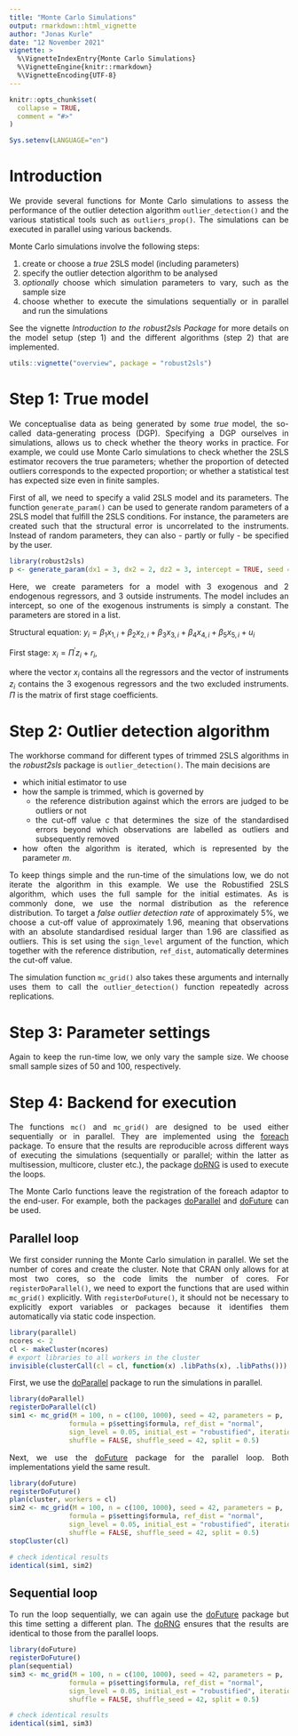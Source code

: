 ---
title: "Monte Carlo Simulations"
output: rmarkdown::html_vignette
author: "Jonas Kurle"
date: "12 November 2021"
vignette: >
  %\VignetteIndexEntry{Monte Carlo Simulations}
  %\VignetteEngine{knitr::rmarkdown}
  %\VignetteEncoding{UTF-8}
---
<style>
body {
text-align: justify}
</style>

```{r, include = FALSE}
knitr::opts_chunk$set(
  collapse = TRUE,
  comment = "#>"
)
```
```{r, include = FALSE, echo = FALSE}
Sys.setenv(LANGUAGE="en")
```

# Introduction
We provide several functions for Monte Carlo simulations to assess the 
performance of the outlier detection algorithm `outlier_detection()` and the 
various statistical tools such as `outliers_prop()`. The simulations can be
executed in parallel using various backends.

Monte Carlo simulations involve the following steps:

1. create or choose a *true* 2SLS model (including parameters)
2. specify the outlier detection algorithm to be analysed
3. *optionally* choose which simulation parameters to vary, such as the sample
size
4. choose whether to execute the simulations sequentially or in parallel and run the simulations

See the vignette *Introduction to the robust2sls Package* for more details on
the model setup (step 1) and the different algorithms (step 2) that are
implemented.

```{r, eval = FALSE}
utils::vignette("overview", package = "robust2sls")
```

# Step 1: True model
We conceptualise data as being generated by some *true* model, the so-called
data-generating process (DGP). Specifying a DGP ourselves in simulations, allows
us to check whether the theory works in practice. For example, we could use
Monte Carlo simulations to check whether the 2SLS estimator recovers the true
parameters; whether the proportion of detected outliers corresponds to the 
expected proportion; or whether a statistical test has expected size even in
finite samples.

First of all, we need to specify a valid 2SLS model and its parameters. The
function `generate_param()` can be used to generate random parameters of a 2SLS
model that fulfill the 2SLS conditions. For instance, the parameters are created
such that the structural error is uncorrelated to the instruments. Instead of 
random parameters, they can also - partly or fully - be specified by the user.

```{r}
library(robust2sls)
p <- generate_param(dx1 = 3, dx2 = 2, dz2 = 3, intercept = TRUE, seed = 10)
```

Here, we create parameters for a model with 3 exogenous and 2 endogenous 
regressors, and 3 outside instruments. The model includes an intercept, so one
of the exogenous instruments is simply a constant. The parameters are stored in
a list.

Structural equation: $y_{i} = \beta_{1} x_{1,i} + \beta_{2} x_{2,i} + \beta_{3} x_{3,i} + \beta_{4} x_{4,i} + \beta_{5} x_{5,i} + u_{i}$

First stage: $x_{i} = \Pi^{\prime} z_{i} + r_{i}$,

where the vector $x_{i}$ contains all the regressors and the vector of
instruments $z_{i}$ contains the 3 exogenous regressors and the two excluded
instruments. $\Pi$ is the matrix of first stage coefficients.

# Step 2: Outlier detection algorithm

The workhorse command for different types of trimmed 2SLS algorithms in the
*robust2sls* package is `outlier_detection()`. The main decisions are

* which initial estimator to use
* how the sample is trimmed, which is governed by
  * the reference distribution against which the errors are judged to be outliers or not
  * the cut-off value $c$ that determines the size of the standardised errors beyond which observations are labelled as outliers and subsequently removed
* how often the algorithm is iterated, which is represented by the parameter $m$.

To keep things simple and the run-time of the simulations low, we do not iterate
the algorithm in this example. We use the Robustified 2SLS algorithm, which uses
the full sample for the initial estimates. As is commonly done, we use the
normal distribution as the reference distribution. To target a 
*false outlier detection rate* of approximately 5%, we choose a cut-off value of
approximately 1.96, meaning that observations with an absolute standardised
residual larger than 1.96 are classified as outliers. This is set using the
`sign_level` argument of the function, which together with the reference
distribution, `ref_dist`, automatically determines the cut-off value.

The simulation function `mc_grid()` also takes these arguments and internally
uses them to call the `outlier_detection()` function repeatedly across
replications.

# Step 3: Parameter settings

Again to keep the run-time low, we only vary the sample size. We choose small
sample sizes of 50 and 100, respectively.

# Step 4: Backend for execution
The functions `mc()` and `mc_grid()` are designed to be used either sequentially
or in parallel. They are implemented using the 
[foreach](https://CRAN.R-project.org/package=foreach) package.
To ensure that the results are reproducible across different ways of executing 
the simulations (sequentially or parallel; within the latter as multisession, 
multicore, cluster etc.), the package 
[doRNG](https://CRAN.R-project.org/package=doRNG) is used to
execute the loops.

The Monte Carlo functions leave the registration of the foreach adaptor to the
end-user. For example, both the packages 
[doParallel](https://CRAN.R-project.org/package=doParallel) and
[doFuture](https://CRAN.R-project.org/package=doFuture) can be
used.

## Parallel loop

We first consider running the Monte Carlo simulation in parallel. We set the
number of cores and create the cluster. Note that CRAN only allows for at most
two cores, so the code limits the number of cores. For `registerDoParallel()`, 
we need to export the functions that are used within `mc_grid()` explicitly.
With `registerDoFuture()`, it should not be necessary to explicitly export
variables or packages because it identifies them automatically via static code
inspection.

```{r}
library(parallel)
ncores <- 2
cl <- makeCluster(ncores)
# export libraries to all workers in the cluster
invisible(clusterCall(cl = cl, function(x) .libPaths(x), .libPaths()))
```

First, we use the [doParallel](https://CRAN.R-project.org/package=doParallel)
package to run the simulations in parallel. 

```{r}
library(doParallel)
registerDoParallel(cl)
sim1 <- mc_grid(M = 100, n = c(100, 1000), seed = 42, parameters = p, 
               formula = p$setting$formula, ref_dist = "normal", 
               sign_level = 0.05, initial_est = "robustified", iterations = 0,
               shuffle = FALSE, shuffle_seed = 42, split = 0.5)
```

Next, we use the [doFuture](https://CRAN.R-project.org/package=doFuture) package
for the parallel loop. Both implementations yield the same result.

```{r}
library(doFuture)
registerDoFuture()
plan(cluster, workers = cl)
sim2 <- mc_grid(M = 100, n = c(100, 1000), seed = 42, parameters = p, 
               formula = p$setting$formula, ref_dist = "normal", 
               sign_level = 0.05, initial_est = "robustified", iterations = 0,
               shuffle = FALSE, shuffle_seed = 42, split = 0.5)
stopCluster(cl)

# check identical results
identical(sim1, sim2)
```

## Sequential loop

To run the loop sequentially, we can again use the [doFuture](https://CRAN.R-project.org/package=doFuture) package but this time setting a different plan. The [doRNG](https://CRAN.R-project.org/package=doRNG) ensures that the results are identical to those from the parallel loops.

```{r}
library(doFuture)
registerDoFuture()
plan(sequential)
sim3 <- mc_grid(M = 100, n = c(100, 1000), seed = 42, parameters = p, 
               formula = p$setting$formula, ref_dist = "normal", 
               sign_level = 0.05, initial_est = "robustified", iterations = 0,
               shuffle = FALSE, shuffle_seed = 42, split = 0.5)

# check identical results
identical(sim1, sim3)
```







